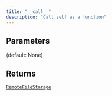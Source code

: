 ```yaml
---
title: "__call__"
description: "Call self as a function"
---
```





## Parameters

<ParamField path="session_id" type="UnionType[str, None]">
   (default: None)
</ParamField>

## Returns

[`RemoteFileStorage`](/sdk-reference/misc/remotefilestorage)
